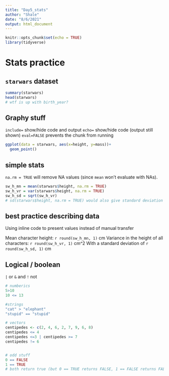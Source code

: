 ```yaml
---
title: "Day5_stats"
author: "Shale"
date: "8/6/2021"
output: html_document
---
```


```r
knitr::opts_chunk$set(echo = TRUE)
library(tidyverse)
```

# Stats practice

## `starwars` dataset

```r
summary(starwars)
head(starwars)
# wtf is up with birth_year?
```

## Graphy stuff
`include=` show/hide code and output
`echo=` show/hide code (output still shown)
`eval=FALSE` prevents the chunk from running

```r
ggplot(data = starwars, aes(x=height, y=mass))+
  geom_point()
```

## simple stats
`na.rm = TRUE` will remove NA values (since `mean` won't evaluate with NAs). 

```r
sw_h_mn = mean(starwars$height, na.rm = TRUE)
sw_h_vr = var(starwars$height, na.rm = TRUE)
sw_h_sd = sqrt(sw_h_vr)
# sd(starwars$height, na.rm = TRUE) would also give standard deviation

```

## best practice describing data
Using inline code to present values instead of manual transfer

Mean character height: `r round(sw_h_mn, 1)` cm
Variance in the height of all characters: `r round(sw_h_vr, 1)` cm^2
With a standard deviation of `r round(sw_h_sd, 1)` cm


## Logical / boolean

`|` or
`&` and
`!` not

```r
# numberics 
5>10
10 <= 13

#strings
"cat" > "elephant"
"stupid" == "stupid"

# vectors
centipedes <- c(2, 4, 6, 2, 7, 9, 6, 8)
centipedes <= 4
centipedes <=3 | centipedes >= 7
centipedes != 6


# odd stuff
0 == FALSE
1 == TRUE
# both return true (but 0 == TRUE returns FALSE, 1 == FALSE returns FALSE)

```

```r

```










